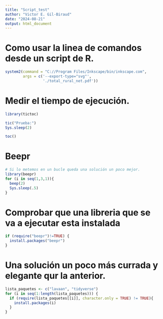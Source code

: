 ```yaml
---
title: "Script_test"
author: "Victor E. Gil-Biraud"
date: "2024-08-21"
output: html_document
---
```



# Como usar la linea de comandos desde un script de R.
```r
system2(command = "C://Program Files/Inkscape/bin/inkscape.com",
        args = c('--export-type="svg"',
                 './total_rural_net.pdf'))
```

# Medir el tiempo de ejecución.
```r
library(tictoc)

tic("Prueba:")
Sys.sleep(2)

toc()
```


# Beepr
```r
# Si lo metemos en un bucle queda una solución un poco mejor.
library(beepr)
for (i in seq(1,3,1)){
  beep(2)
  Sys.sleep(.5)
}
```



# Comprobar que una libreria que se va a ejecutar esta instalada
```r

if (require("beepr")!=TRUE) {
  install.packages("beepr")
}

```
# Una solución un poco más currada y elegante qur la anterior.
```r
lista_paquetes <- c("lavaan", "tidyverse")
for (i in seq(1:length(lista_paquetes))) {
  if (require(lista_paquetes[[i]], character.only = TRUE) != TRUE){
    install.packages(i)
  }
}
```

